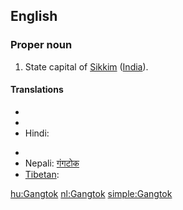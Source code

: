 ==English==
{{pedia}}
===Proper noun===
{{en-proper-noun}}

# State capital of [[Sikkim]] ([[India]]).

====Translations====
{{trans-top}}
* {{trreq|Bengali}}
* {{trreq|Dzongkha}}
* Hindi: {{t|hi|गंगटोक|sc=Deva}}
{{trans-mid}}
* {{trreq|Mandarin}}
* Nepali: [[गंगटोक]]
* [[Tibetan]]: {{t|bo|སྒང་ཐོག་|sc=Tibt}}
{{trans-bottom}}

[[hu:Gangtok]]
[[nl:Gangtok]]
[[simple:Gangtok]]